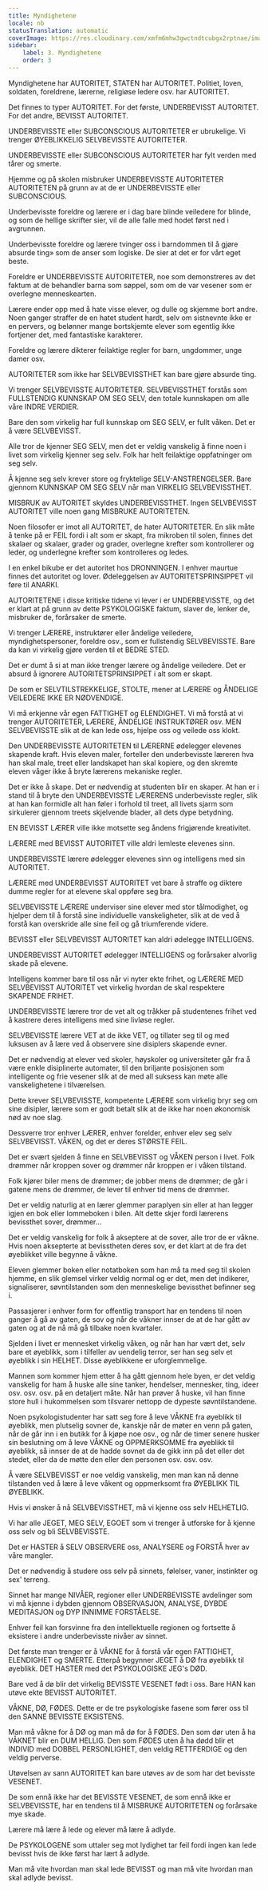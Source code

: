 ```yaml
---
title: Myndighetene
locale: nb
statusTranslation: automatic
coverImage: https://res.cloudinary.com/xmfm6mhw3gwctndtcubgx2rptnae/image/upload/v1740337243/small_cover_educacion_fundamental_a051170f1c.webp
sidebar:
    label: 3. Myndighetene
    order: 3
---
```

Myndighetene har AUTORITET, STATEN har AUTORITET. Politiet, loven, soldaten, foreldrene, lærerne, religiøse ledere osv. har AUTORITET.

Det finnes to typer AUTORITET. For det første, UNDERBEVISST AUTORITET. For det andre, BEVISST AUTORITET.

UNDERBEVISSTE eller SUBCONSCIOUS AUTORITETER er ubrukelige. Vi trenger ØYEBLIKKELIG SELVBEVISSTE AUTORITETER.

UNDERBEVISSTE eller SUBCONSCIOUS AUTORITETER har fylt verden med tårer og smerte.

Hjemme og på skolen misbruker UNDERBEVISSTE AUTORITETER AUTORITETEN på grunn av at de er UNDERBEVISSTE eller SUBCONSCIOUS.

Underbevisste foreldre og lærere er i dag bare blinde veiledere for blinde, og som de hellige skrifter sier, vil de alle falle med hodet først ned i avgrunnen.

Underbevisste foreldre og lærere tvinger oss i barndommen til å gjøre absurde ting» som de anser som logiske. De sier at det er for vårt eget beste.

Foreldre er UNDERBEVISSTE AUTORITETER, noe som demonstreres av det faktum at de behandler barna som søppel, som om de var vesener som er overlegne menneskearten.

Lærere ender opp med å hate visse elever, og dulle og skjemme bort andre. Noen ganger straffer de en hatet student hardt, selv om sistnevnte ikke er en pervers, og belønner mange bortskjemte elever som egentlig ikke fortjener det, med fantastiske karakterer.

Foreldre og lærere dikterer feilaktige regler for barn, ungdommer, unge damer osv.

AUTORITETER som ikke har SELVBEVISSTHET kan bare gjøre absurde ting.

Vi trenger SELVBEVISSTE AUTORITETER. SELVBEVISSTHET forstås som FULLSTENDIG KUNNSKAP OM SEG SELV, den totale kunnskapen om alle våre INDRE VERDIER.

Bare den som virkelig har full kunnskap om SEG SELV, er fullt våken. Det er å være SELVBEVISST.

Alle tror de kjenner SEG SELV, men det er veldig vanskelig å finne noen i livet som virkelig kjenner seg selv. Folk har helt feilaktige oppfatninger om seg selv.

Å kjenne seg selv krever store og fryktelige SELV-ANSTRENGELSER. Bare gjennom KUNNSKAP OM SEG SELV når man VIRKELIG SELVBEVISSTHET.

MISBRUK av AUTORITET skyldes UNDERBEVISSTHET. Ingen SELVBEVISST AUTORITET ville noen gang MISBRUKE AUTORITETEN.

Noen filosofer er imot all AUTORITET, de hater AUTORITETER. En slik måte å tenke på er FEIL fordi i alt som er skapt, fra mikroben til solen, finnes det skalaer og skalaer, grader og grader, overlegne krefter som kontrollerer og leder, og underlegne krefter som kontrolleres og ledes.

I en enkel bikube er det autoritet hos DRONNINGEN. I enhver maurtue finnes det autoritet og lover. Ødeleggelsen av AUTORITETSPRINSIPPET vil føre til ANARKI.

AUTORITETENE i disse kritiske tidene vi lever i er UNDERBEVISSTE, og det er klart at på grunn av dette PSYKOLOGISKE faktum, slaver de, lenker de, misbruker de, forårsaker de smerte.

Vi trenger LÆRERE, instruktører eller åndelige veiledere, myndighetspersoner, foreldre osv., som er fullstendig SELVBEVISSTE. Bare da kan vi virkelig gjøre verden til et BEDRE STED.

Det er dumt å si at man ikke trenger lærere og åndelige veiledere. Det er absurd å ignorere AUTORITETSPRINSIPPET i alt som er skapt.

De som er SELVTILSTREKKELIGE, STOLTE, mener at LÆRERE og ÅNDELIGE VEILEDERE IKKE ER NØDVENDIGE.

Vi må erkjenne vår egen FATTIGHET og ELENDIGHET. Vi må forstå at vi trenger AUTORITETER, LÆRERE, ÅNDELIGE INSTRUKTØRER osv. MEN SELVBEVISSTE slik at de kan lede oss, hjelpe oss og veilede oss klokt.

Den UNDERBEVISSTE AUTORITETEN til LÆRERNE ødelegger elevenes skapende kraft. Hvis eleven maler, forteller den underbevisste læreren hva han skal male, treet eller landskapet han skal kopiere, og den skremte eleven våger ikke å bryte lærerens mekaniske regler.

Det er ikke å skape. Det er nødvendig at studenten blir en skaper. At han er i stand til å bryte den UNDERBEVISSTE LÆRERENS underbevisste regler, slik at han kan formidle alt han føler i forhold til treet, all livets sjarm som sirkulerer gjennom treets skjelvende blader, all dets dype betydning.

EN BEVISST LÆRER ville ikke motsette seg åndens frigjørende kreativitet.

LÆRERE med BEVISST AUTORITET ville aldri lemleste elevenes sinn.

UNDERBEVISSTE lærere ødelegger elevenes sinn og intelligens med sin AUTORITET.

LÆRERE med UNDERBEVISST AUTORITET vet bare å straffe og diktere dumme regler for at elevene skal oppføre seg bra.

SELVBEVISSTE LÆRERE underviser sine elever med stor tålmodighet, og hjelper dem til å forstå sine individuelle vanskeligheter, slik at de ved å forstå kan overskride alle sine feil og gå triumferende videre.

BEVISST eller SELVBEVISST AUTORITET kan aldri ødelegge INTELLIGENS.

UNDERBEVISST AUTORITET ødelegger INTELLIGENS og forårsaker alvorlig skade på elevene.

Intelligens kommer bare til oss når vi nyter ekte frihet, og LÆRERE MED SELVBEVISST AUTORITET vet virkelig hvordan de skal respektere SKAPENDE FRIHET.

UNDERBEVISSTE lærere tror de vet alt og tråkker på studentenes frihet ved å kastrere deres intelligens med sine livløse regler.

SELVBEVISSTE lærere VET at de ikke VET, og tillater seg til og med luksusen av å lære ved å observere sine disiplers skapende evner.

Det er nødvendig at elever ved skoler, høyskoler og universiteter går fra å være enkle disiplinerte automater, til den briljante posisjonen som intelligente og frie vesener slik at de med all suksess kan møte alle vanskelighetene i tilværelsen.

Dette krever SELVBEVISSTE, kompetente LÆRERE som virkelig bryr seg om sine disipler, lærere som er godt betalt slik at de ikke har noen økonomisk nød av noe slag.

Dessverre tror enhver LÆRER, enhver forelder, enhver elev seg selv SELVBEVISST. VÅKEN, og det er deres STØRSTE FEIL.

Det er svært sjelden å finne en SELVBEVISST og VÅKEN person i livet. Folk drømmer når kroppen sover og drømmer når kroppen er i våken tilstand.

Folk kjører biler mens de drømmer; de jobber mens de drømmer; de går i gatene mens de drømmer, de lever til enhver tid mens de drømmer.

Det er veldig naturlig at en lærer glemmer paraplyen sin eller at han legger igjen en bok eller lommeboken i bilen. Alt dette skjer fordi lærerens bevissthet sover, drømmer...

Det er veldig vanskelig for folk å akseptere at de sover, alle tror de er våkne. Hvis noen aksepterte at bevisstheten deres sov, er det klart at de fra det øyeblikket ville begynne å våkne.

Eleven glemmer boken eller notatboken som han må ta med seg til skolen hjemme, en slik glemsel virker veldig normal og er det, men det indikerer, signaliserer, søvntilstanden som den menneskelige bevissthet befinner seg i.

Passasjerer i enhver form for offentlig transport har en tendens til noen ganger å gå av gaten, de sov og når de våkner innser de at de har gått av gaten og at de nå må gå tilbake noen kvartaler.

Sjelden i livet er mennesket virkelig våken, og når han har vært det, selv bare et øyeblikk, som i tilfeller av uendelig terror, ser han seg selv et øyeblikk i sin HELHET. Disse øyeblikkene er uforglemmelige.

Mannen som kommer hjem etter å ha gått gjennom hele byen, er det veldig vanskelig for ham å huske alle sine tanker, hendelser, mennesker, ting, ideer osv. osv. osv. på en detaljert måte. Når han prøver å huske, vil han finne store hull i hukommelsen som tilsvarer nettopp de dypeste søvntilstandene.

Noen psykologistudenter har satt seg fore å leve VÅKNE fra øyeblikk til øyeblikk, men plutselig sovner de, kanskje når de møter en venn på gaten, når de går inn i en butikk for å kjøpe noe osv., og når de timer senere husker sin beslutning om å leve VÅKNE og OPPMERKSOMME fra øyeblikk til øyeblikk, så innser de at de hadde sovnet da de gikk inn på det eller det stedet, eller da de møtte den eller den personen osv. osv. osv.

Å være SELVBEVISST er noe veldig vanskelig, men man kan nå denne tilstanden ved å lære å leve våkent og oppmerksomt fra ØYEBLIKK TIL ØYEBLIKK.

Hvis vi ønsker å nå SELVBEVISSTHET, må vi kjenne oss selv HELHETLIG.

Vi har alle JEGET, MEG SELV, EGOET som vi trenger å utforske for å kjenne oss selv og bli SELVBEVISSTE.

Det er HASTER å SELV OBSERVERE oss, ANALYSERE og FORSTÅ hver av våre mangler.

Det er nødvendig å studere oss selv på sinnets, følelser, vaner, instinkter og sex' terreng.

Sinnet har mange NIVÅER, regioner eller UNDERBEVISSTE avdelinger som vi må kjenne i dybden gjennom OBSERVASJON, ANALYSE, DYBDE MEDITASJON og DYP INNIMME FORSTÅELSE.

Enhver feil kan forsvinne fra den intellektuelle regionen og fortsette å eksistere i andre underbevisste nivåer av sinnet.

Det første man trenger er å VÅKNE for å forstå vår egen FATTIGHET, ELENDIGHET og SMERTE. Etterpå begynner JEGET å DØ fra øyeblikk til øyeblikk. DET HASTER med det PSYKOLOGISKE JEG's DØD.

Bare ved å dø blir det virkelig BEVISSTE VESENET født i oss. Bare HAN kan utøve ekte BEVISST AUTORITET.

VÅKNE, DØ, FØDES. Dette er de tre psykologiske fasene som fører oss til den SANNE BEVISSTE EKSISTENS.

Man må våkne for å DØ og man må dø for å FØDES. Den som dør uten å ha VÅKNET blir en DUM HELLIG. Den som FØDES uten å ha dødd blir et INDIVID med DOBBEL PERSONLIGHET, den veldig RETTFERDIGE og den veldig perverse.

Utøvelsen av sann AUTORITET kan bare utøves av de som har det bevisste VESENET.

De som ennå ikke har det BEVISSTE VESENET, de som ennå ikke er SELVBEVISSTE, har en tendens til å MISBRUKE AUTORITETEN og forårsake mye skade.

Lærere må lære å lede og elever må lære å adlyde.

De PSYKOLOGENE som uttaler seg mot lydighet tar feil fordi ingen kan lede bevisst hvis de ikke først har lært å adlyde.

Man må vite hvordan man skal lede BEVISST og man må vite hvordan man skal adlyde bevisst.

